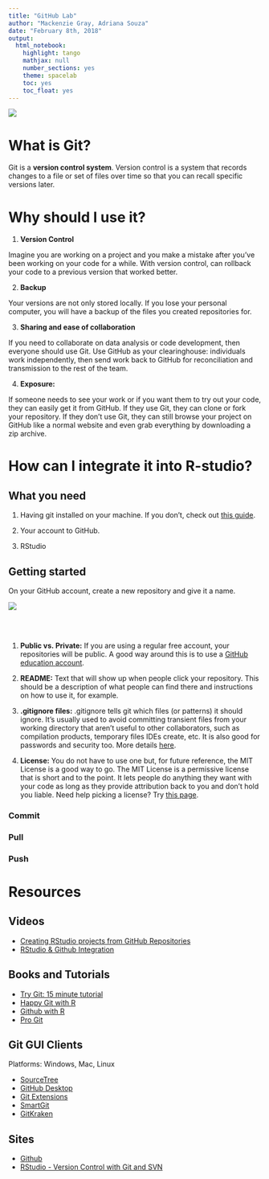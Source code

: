 ```yaml
---
title: "GitHub Lab"
author: "Mackenzie Gray, Adriana Souza"
date: "February 8th, 2018"
output:
  html_notebook:
    highlight: tango
    mathjax: null
    number_sections: yes
    theme: spacelab
    toc: yes
    toc_float: yes
---  
```



![](img/git-hub.png)  



# What is Git?

Git is a __version control system__. Version control is a system that records changes to a file or set of files
over time so that you can recall specific versions later. 

# Why should I use it?

1. __Version Control__

Imagine you are working on a project and you make a mistake after you've been working on your code for a while. With version control, can rollback your code to a previous version that worked better.

2. __Backup__ 

Your versions are not only stored locally. If you lose your personal computer, you will have a backup of the files you created repositories for.

3. __Sharing and ease of collaboration__

If you need to collaborate on data analysis or code development, then everyone should use Git. Use GitHub as your clearinghouse: individuals work independently, then send work back to GitHub for reconciliation and transmission to the rest of the team.

4. __Exposure:__ 

If someone needs to see your work or if you want them to try out your code, they can easily get it from GitHub. If they use Git, they can clone or fork your repository. If they don’t use Git, they can still browse your project on GitHub like a normal website and even grab everything by downloading a zip archive.


# How can I integrate it into R-studio?


## What you need

1. Having git installed on your machine. If you don't, check out [this guide](https://git-scm.com/book/en/v2/Getting-Started-Installing-Git).

2. Your account to GitHub.
3. RStudio


## Getting started

On your GitHub account, create a new repository and give it a name. 

![](img/create_a_repository.PNG)

<br></br>

1. __Public vs. Private:__ If you are using a regular free account, your repositories will be public. A good way around this is to use a [GitHub education account](https://education.github.com). 

2. __README:__ Text that will show up when people click your repository. This should be a description of what people can find there and instructions on how to use it, for example.

3. __.gitignore files:__ .gitignore tells git which files (or patterns) it should ignore. It's usually used to avoid committing transient files from your working directory that aren't useful to other collaborators, such as compilation products, temporary files IDEs create, etc. It is also good for passwords and security too. More details [here](https://git-scm.com/docs/gitignore).

4. __License:__ You do not have to use one but, for future reference, the MIT License is a good way to go. The MIT License is a permissive license that is short and to the point. It lets people do anything they want with your code as long as they provide attribution back to you and don’t hold you liable. Need help picking a license? Try [this page](https://choosealicense.com).

### Commit

### Pull

### Push


# Resources

## Videos
+ [Creating RStudio projects from GitHub Repositories](https://www.youtube.com/watch?v=YxZ8J2rqhEM)
+ [RStudio & Github Integration](https://www.youtube.com/watch?v=E2d91v1Twcc)

## Books and Tutorials
+ [Try Git: 15 minute tutorial](https://try.github.io/levels/1/challenges/1)
+ [Happy Git with R](http://happygitwithr.com)
+ [Github with R](https://guides.github.com/activities/hello-world/)
+ [Pro Git](https://www.gitbook.com/book/gitbookio/progit/details)

## Git GUI Clients

Platforms: Windows, Mac, Linux

+ [SourceTree](https://www.sourcetreeapp.com)
+ [GitHub Desktop](https://desktop.github.com)
+ [Git Extensions](https://gitextensions.github.io)
+ [SmartGit](https://www.syntevo.net/smartgit/)
+ [GitKraken](https://support.gitkraken.com/start-here/guide)


## Sites
+ [Github](https://github.com)
+ [RStudio - Version Control with Git and SVN](https://support.rstudio.com/hc/en-us/articles/200532077-Version-Control-with-Git-and-SVN)
